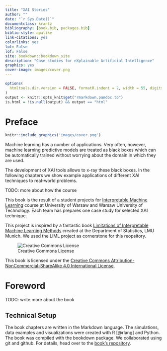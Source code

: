 ```yaml
--- 
title: "XAI Stories"
author: ""
date: "`r Sys.Date()`"
documentclass: krantz
bibliography: [book.bib, packages.bib]
biblio-style: apalike
link-citations: yes
colorlinks: yes
lot: False 
lof: False
site: bookdown::bookdown_site
description: "Case studies for eXplainable Artificial Intelligence"
graphics: yes
cover-image: images/cover.png
---
```


```r
options(
  htmltools.dir.version = FALSE, formatR.indent = 2, width = 55, digits = 4
)
output <- knitr::opts_knit$get("rmarkdown.pandoc.to")
is.html = !is.null(output) && output == "html"
```

# Preface {-}

```r
knitr::include_graphics('images/cover.png')
```


Machine learning has a number of applications. Very often, however, machine learning predictive models are treated as black boxes which can be automatically trained without worrying about the domain in which they are used.

The development of XAI tools allows to x-ray these black boxes. In the following chapters we show example applications of different XAI techniques to real-world problems.


TODO: more about how the course


This book is the result of a student projects for [Interpretable Machine Learning](https://github.com/pbiecek/InterpretableMachineLearning2020) course at University of Warsaw and Warsaw University of Technology. Each team has prepares one case study for selected XAI technique.

This project is inspired by a fantastic book [Limitations of Interpretable Machine Learning Methods](https://compstat-lmu.github.io/iml_methods_limitations/) created at the Department of Statistics, LMU Munich.
We used the LIML project as cornerstone for this reopsitory.

![Creative Commons License](images/by-nc-sa.png)

This book is licensed under the [Creative Commons Attribution-NonCommercial-ShareAlike 4.0 International License](http://creativecommons.org/licenses/by-nc-sa/4.0/).


\mainmatter

# Foreword {-}

TODO: write more about the book

<!-- Technical setup -->
## Technical Setup {-}
The book chapters are written in the Markdown language.
The simulations, data examples and visualizations were created with R [@rlang] and Python.
The book was compiled with the bookdown package.
We collaborated using git and github.
For details, head over to the [book's repository](https://github.com/pbiecek/xai_stories).


